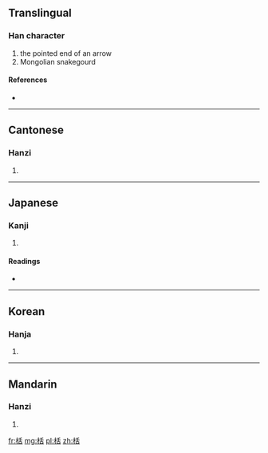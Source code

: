 {{also|檜}}
==Translingual==

===Han character===
{{Han char|rn=75|rad=木|as=06|sn=10|four=4296<sub>4</sub>|canj=木竹十口 (DHJR)}}

# the pointed end of an arrow
# Mongolian snakegourd

====References====
* {{Han ref|kx=0522.190|dkj=14706|dj=0910.210|hdz=21200.030|uh=681D|ud=26653|bh=D1EB|bd=53739}}

----

==Cantonese==

===Hanzi===
{{yue-hanzi|jyut=|y=kut3}}

# {{defn|lang=yue|sort=木06}}

----

==Japanese==

===Kanji===
{{ja-kanji|grade=|rs=木06}}

# {{defn|lang=ja|sort=木06}}

====Readings====
* {{ja-readings|on=[[てん]] (ten), [[かつ]] (katsu), [[かち]] (kachi)|kun=[[たきぎ]] (takigi)}}

----

==Korean==

===Hanja===
{{ko-hanja|hangeul=괄|eumhun=|rv=gwal|mr=kwal|y=kwal}}

# {{defn|lang=ko|sort=木06}}

----

==Mandarin==

===Hanzi===
{{cmn-hanzi|pin=[[guā]] ([[gua1]]), [[kuài]] ([[kuai4]]), [[kuò]] ([[kuo4]]), [[tiàn]] ([[tian4]])|wg=kua<sup>1</sup>, k'uai<sup>4</sup>, k'uo<sup>4</sup>, t'ien<sup>4</sup>}}

# {{defn|lang=cmn|sort=木06}}

[[fr:栝]]
[[mg:栝]]
[[pl:栝]]
[[zh:栝]]